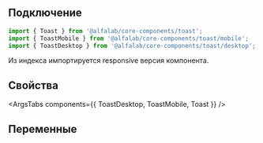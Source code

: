 
## Подключение

```jsx
import { Toast } from '@alfalab/core-components/toast';
import { ToastMobile } from '@alfalab/core-components/toast/mobile';
import { ToastDesktop } from '@alfalab/core-components/toast/desktop';
```

Из индекса импортируется responsive версия компонента.

## Свойства

<ArgsTabs components={{ ToastDesktop, ToastMobile, Toast }} />

## Переменные

<CssVars css={styles} />
